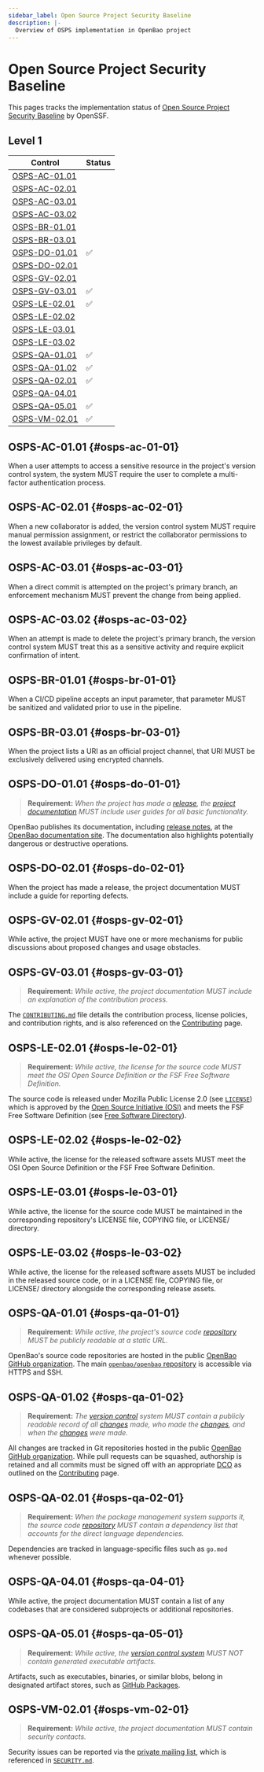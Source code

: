 ```yaml
---
sidebar_label: Open Source Project Security Baseline 
description: |-
  Overview of OSPS implementation in OpenBao project
---
```


# Open Source Project Security Baseline

This pages tracks the implementation status of [Open Source Project Security Baseline](https://baseline.openssf.org) by OpenSSF.

## Level 1

| Control                         | Status |
| ------------------------------- | ------ |
| [OSPS-AC-01.01](#osps-ac-01-01) |        |
| [OSPS-AC-02.01](#osps-ac-02-01) |        |
| [OSPS-AC-03.01](#osps-ac-03-01) |        |
| [OSPS-AC-03.02](#osps-ac-03-02) |        |
| [OSPS-BR-01.01](#osps-br-01-01) |        |
| [OSPS-BR-03.01](#osps-br-03-01) |        |
| [OSPS-DO-01.01](#osps-do-01-01) | ✅     |
| [OSPS-DO-02.01](#osps-do-02-01) |        |
| [OSPS-GV-02.01](#osps-gv-02-01) |        |
| [OSPS-GV-03.01](#osps-gv-03-01) | ✅     |
| [OSPS-LE-02.01](#osps-le-02-01) | ✅     |
| [OSPS-LE-02.02](#osps-le-02-02) |        |
| [OSPS-LE-03.01](#osps-le-03-01) |        |
| [OSPS-LE-03.02](#osps-le-03-02) |        |
| [OSPS-QA-01.01](#osps-qa-01-01) | ✅     |
| [OSPS-QA-01.02](#osps-qa-01-02) | ✅     |
| [OSPS-QA-02.01](#osps-qa-02-01) | ✅     |
| [OSPS-QA-04.01](#osps-qa-04-01) |        |
| [OSPS-QA-05.01](#osps-qa-05-01) | ✅     |
| [OSPS-VM-02.01](#osps-vm-02-01) | ✅     |

## OSPS-AC-01.01 {#osps-ac-01-01}
When a user attempts to access a sensitive resource in the project's version control system, the system MUST require the user to complete a multi-factor authentication process.

## OSPS-AC-02.01 {#osps-ac-02-01}
When a new collaborator is added, the version control system MUST require manual permission assignment, or restrict the collaborator permissions to the lowest available privileges by default.

## OSPS-AC-03.01 {#osps-ac-03-01}
When a direct commit is attempted on the project's primary branch, an enforcement mechanism MUST prevent the change from being applied.

## OSPS-AC-03.02 {#osps-ac-03-02}
When an attempt is made to delete the project's primary branch, the version control system MUST treat this as a sensitive activity and require explicit confirmation of intent.

## OSPS-BR-01.01 {#osps-br-01-01}
When a CI/CD pipeline accepts an input parameter, that parameter MUST be sanitized and validated prior to use in the pipeline.

## OSPS-BR-03.01 {#osps-br-03-01}
When the project lists a URI as an official project channel, that URI MUST be exclusively delivered using encrypted channels.

## OSPS-DO-01.01 {#osps-do-01-01}

> **Requirement:** *When the project has made a [release](https://baseline.openssf.org/versions/2025-02-25#release), the [project documentation](https://baseline.openssf.org/versions/2025-02-25#project-documentation) MUST include user guides for all basic functionality.*

OpenBao publishes its documentation, including [release notes](/docs/release-notes), at the [OpenBao documentation site](/docs). The documentation also highlights potentially dangerous or destructive operations.

## OSPS-DO-02.01 {#osps-do-02-01}
When the project has made a release, the project documentation MUST include a guide for reporting defects.

## OSPS-GV-02.01 {#osps-gv-02-01}
While active, the project MUST have one or more mechanisms for public discussions about proposed changes and usage obstacles.

## OSPS-GV-03.01 {#osps-gv-03-01}

> **Requirement:** *While active, the project documentation MUST include an explanation of the contribution process.*

The [`CONTRIBUTING.md`](https://github.com/openbao/openbao/blob/main/CONTRIBUTING.md) file details the contribution process, license policies, and contribution rights, and is also referenced on the [Contributing](/docs/contributing) page.

## OSPS-LE-02.01 {#osps-le-02-01}

> **Requirement:** *While active, the license for the source code MUST meet the OSI Open Source Definition or the FSF Free Software Definition.*

The source code is released under Mozilla Public License 2.0 (see [`LICENSE`](https://github.com/openbao/openbao/blob/main/LICENSE)) which is approved by the [Open Source Initiative (OSI)](https://opensource.org/license/mpl-2-0) and meets the FSF Free Software Definition (see [Free Software Directory](https://directory.fsf.org/wiki/License:MPL-2.0)).

## OSPS-LE-02.02 {#osps-le-02-02}
While active, the license for the released software assets MUST meet the OSI Open Source Definition or the FSF Free Software Definition.

## OSPS-LE-03.01 {#osps-le-03-01}
While active, the license for the source code MUST be maintained in the corresponding repository's LICENSE file, COPYING file, or LICENSE/ directory.

## OSPS-LE-03.02 {#osps-le-03-02}
While active, the license for the released software assets MUST be included in the released source code, or in a LICENSE file, COPYING file, or LICENSE/ directory alongside the corresponding release assets.

## OSPS-QA-01.01 {#osps-qa-01-01}

> **Requirement:** *While active, the project's source code [repository](https://baseline.openssf.org/versions/2025-02-25#repository) MUST be publicly readable at a static URL.*

OpenBao's source code repositories are hosted in the public [OpenBao GitHub organization](https://github.com/openbao). The main [`openbao/openbao` repository](https://github.com/openbao/openbao) is accessible via HTTPS and SSH.

## OSPS-QA-01.02 {#osps-qa-01-02}

> **Requirement:** *The [version control](https://baseline.openssf.org/versions/2025-02-25#version-control-system) system MUST contain a publicly readable record of all [changes](https://baseline.openssf.org/versions/2025-02-25#change) made, who made the [changes](https://baseline.openssf.org/versions/2025-02-25#change), and when the [changes](https://baseline.openssf.org/versions/2025-02-25#change) were made.*

All changes are tracked in Git repositories hosted in the public [OpenBao GitHub organization](https://github.com/openbao). While pull requests can be squashed, authorship is retained and all commits must be signed off with an appropriate [DCO](https://developercertificate.org/) as outlined on the [Contributing](/docs/contributing) page.

## OSPS-QA-02.01 {#osps-qa-02-01}

> **Requirement:** *When the package management system supports it, the source code [repository](https://baseline.openssf.org/versions/2025-02-25#repository) MUST contain a dependency list that accounts for the direct language dependencies.*

Dependencies are tracked in language-specific files such as `go.mod` whenever possible.

## OSPS-QA-04.01 {#osps-qa-04-01}
While active, the project documentation MUST contain a list of any codebases that are considered subprojects or additional repositories.

## OSPS-QA-05.01 {#osps-qa-05-01}

> **Requirement:** *While active, the [version control system](https://baseline.openssf.org/versions/2025-02-25#version-control-system) MUST NOT contain generated executable artifacts.*

Artifacts, such as executables, binaries, or similar blobs, belong in designated artifact stores, such as [GitHub Packages](https://docs.github.com/en/packages).

## OSPS-VM-02.01 {#osps-vm-02-01}

> **Requirement:** *While active, the project documentation MUST contain security contacts.*

Security issues can be reported via the [private mailing list](https://lists.lfedge.org/g/openbao-security), which is referenced in [`SECURITY.md`](https://github.com/openbao/.github/blob/main/SECURITY.md).
